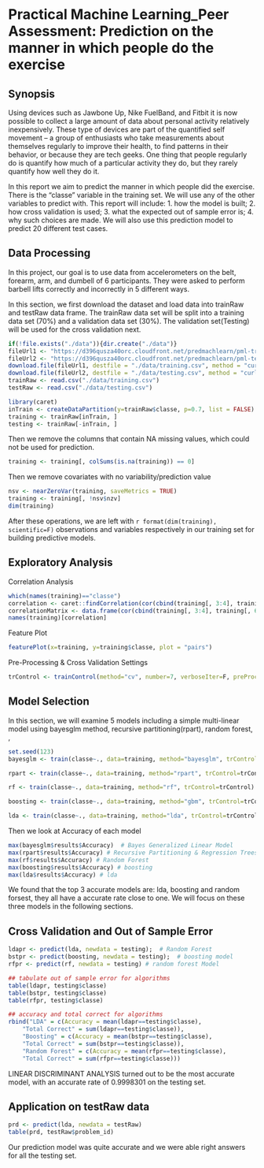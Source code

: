 # Practical Machine Learning_Peer Assessment: Prediction on the manner in which people do the exercise


## Synopsis
Using devices such as Jawbone Up, Nike FuelBand, and Fitbit it is now possible to collect a large amount of data about personal activity relatively inexpensively. These type of devices are part of the quantified self movement – a group of enthusiasts who take measurements about themselves regularly to improve their health, to find patterns in their behavior, or because they are tech geeks. One thing that people regularly do is quantify how much of a particular activity they do, but they rarely quantify how well they do it. 

In this report we aim to predict the manner in which people did the exercise. There is the "classe" variable in the training set. We will use any of the other variables to predict with. This report will include: 1. how the model is built; 2. how cross validation is used; 3. what the expected out of sample error is; 4. why such choices are made. We will also use this prediction model to predict 20 different test cases. 

##  Data Processing
In this project, our goal is to use data from accelerometers on the belt, forearm, arm, and dumbell of 6 participants. They were asked to perform barbell lifts correctly and incorrectly in 5 different ways. 

In this section, we first download the dataset and load data into trainRaw and testRaw data frame. The trainRaw data set will be split into a training data set (70%) and a validation data set (30%). The validation set(Testing) will be used for the cross validation next.
```r
if(!file.exists("./data")){dir.create("./data")}
fileUrl1 <- "https://d396qusza40orc.cloudfront.net/predmachlearn/pml-training.csv"
fileUrl2 <- "https://d396qusza40orc.cloudfront.net/predmachlearn/pml-testing.csv"
download.file(fileUrl1, destfile = "./data/training.csv", method = "curl")
download.file(fileUrl2, destfile = "./data/testing.csv", method = "curl")
trainRaw <- read.csv("./data/training.csv")
testRaw <- read.csv("./data/testing.csv")

library(caret)
inTrain <- createDataPartition(y=trainRaw$classe, p=0.7, list = FALSE)
training <- trainRaw[inTrain, ]
testing <- trainRaw[-inTrain, ]
```
Then we remove the columns that contain NA missing values, which could not be used for prediction.
```r
training <- training[, colSums(is.na(training)) == 0] 
```
Then we remove covariates with no variability/prediction value
```r
nsv <- nearZeroVar(training, saveMetrics = TRUE)
training <- training[, !nsv$nzv]
dim(training)
```
After these operations, we are left with `r format(dim(training), scientific=F)` observations and variables respectively in our training set for building predictive models.

## Exploratory Analysis
Correlation Analysis
```r
which(names(training)=="classe")
correlation <- caret::findCorrelation(cor(cbind(training[, 3:4], training[, 6:58])), cutoff=0.8)
correlationMatrix <- data.frame(cor(cbind(training[, 3:4], training[, 6:58])))
names(training)[correlation]
```
Feature Plot
```r
featurePlot(x=training, y=training$classe, plot = "pairs")
```
Pre-Processing & Cross Validation Settings
```r
trControl <- trainControl(method="cv", number=7, verboseIter=F, preProcOptions="pca", allowParallel=T);
```

## Model Selection
In this section, we will examine 5 models including a simple multi-linear model using bayesglm method, recursive partitioning(rpart), random forest, , 
```r
set.seed(123)
bayesglm <- train(classe~., data=training, method="bayesglm", trControl=trControl) # Bayes Generalized Linear Model

rpart <- train(classe~., data=training, method="rpart", trControl=trControl) #Predicting with trees 

rf <- train(classe~., data=training, method="rf", trControl=trControl)  # Random Forest

boosting <- train(classe~., data=training, method="gbm", trControl=trControl) # Logit Boosted Model

lda <- train(classe~., data=training, method="lda", trControl=trControl) # lda

```
Then we look at Accuracy of each model
```r
max(bayesglm$results$Accuracy)  # Bayes Generalized Linear Model
max(rpart$results$Accuracy) # Recursive Partitioning & Regression Trees
max(rf$results$Accuracy) # Random Forest
max(boosting$results$Accuracy) # boosting
max(lda$results$Accuracy) # lda
```
We found that the top 3 accurate models are: lda, boosting and random forsest, they all have a accurate rate close to one. We will focus on these three models in the following sections.

## Cross Validation and Out of Sample Error
```r
ldapr <- predict(lda, newdata = testing);  # Random Forest
bstpr <- predict(boosting, newdata = testing);  # boosting model
rfpr <- predict(rf, newdata = testing) # random forest Model

## tabulate out of sample error for algorithms
table(ldapr, testing$classe)
table(bstpr, testing$classe)
table(rfpr, testing$classe)

## accuracy and total correct for algorithms
rbind("LDA" = c(Accuracy = mean(ldapr==testing$classe),
    "Total Correct" = sum(ldapr==testing$classe)),
    "Boosting" = c(Accuracy = mean(bstpr==testing$classe),
    "Total Correct" = sum(bstpr==testing$classe)),
    "Random Forest" = c(Accuracy = mean(rfpr==testing$classe),
    "Total Correct" = sum(rfpr==testing$classe)))
```
LINEAR DISCRIMINANT ANALYSIS turned out to be the most accurate model, with an accurate rate of 0.9998301 on the testing set.

## Application on testRaw data
```r
prd <- predict(lda, newdata = testRaw)
table(prd, testRaw$problem_id)
```
Our prediction model was quite accurate and we were able right answers for all the testing set.
